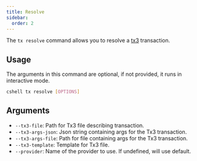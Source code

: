 ```yaml
---
title: Resolve
sidebar:
  order: 2
---
```


The `tx resolve` command allows you to resolve a [tx3](https://docs.txpipe.io/tx3) transaction.

## Usage

The arguments in this command are optional, if not provided, it runs in interactive mode.

```bash
cshell tx resolve [OPTIONS]
```

## Arguments

- `--tx3-file`: Path for Tx3 file describing transaction.
- `--tx3-args-json`: Json string containing args for the Tx3 transaction.
- `--tx3-args-file`: Path for file containing args for the Tx3 transaction.
- `--tx3-template`: Template for Tx3 file.
- `--provider`: Name of the provider to use. If undefined, will use default.

